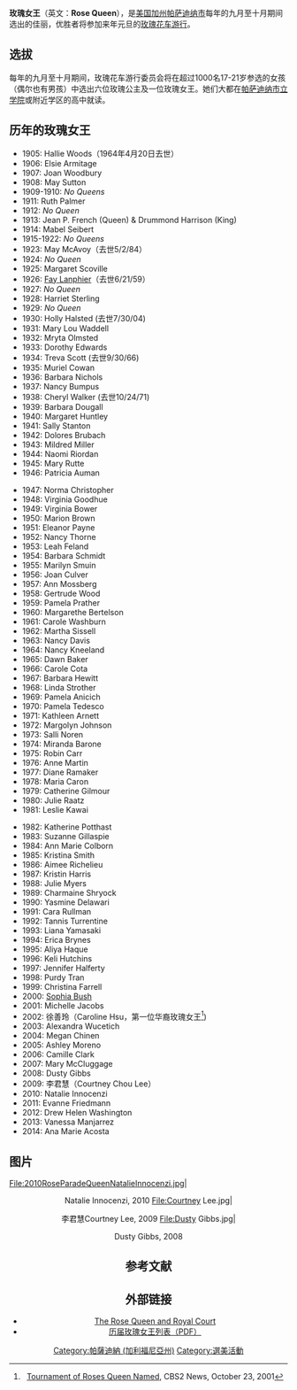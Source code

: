 {{Untranslated-jargon|time=2014-02-11}}
'''玫瑰女王'''（英文：'''Rose Queen'''），是[[美国|美国]][[加州|加州]][[帕萨迪纳市|帕萨迪纳市]]每年的九月至十月期间选出的佳丽，优胜者将参加来年元旦的[[玫瑰花车游行|玫瑰花车游行]]。

==选拔==
每年的九月至十月期间，玫瑰花车游行委员会将在超过1000名17-21岁参选的女孩（偶尔也有男孩）中选出六位玫瑰公主及一位玫瑰女王。她们大都在[[帕萨迪纳市立学院|帕萨迪纳市立学院]]或附近学区的高中就读。

==历年的玫瑰女王==
{{col-begin}}
{{col-1-of-3}}
*  1905: Hallie Woods（1964年4月20日去世）
*  1906: Elsie Armitage
*  1907: Joan Woodbury
*  1908: May Sutton
*  1909-1910: ''No Queens''
*  1911: Ruth Palmer
*  1912: ''No Queen''
*  1913: Jean P. French (Queen) & Drummond Harrison (King)
*  1914: Mabel Seibert
*  1915-1922: ''No Queens''
*  1923: May McAvoy（去世5/2/84）
*  1924: ''No Queen''
*  1925: Margaret Scoville
*  1926: [[Fay_Lanphier|Fay Lanphier]]（去世6/21/59）
*  1927: ''No Queen''
*  1928: Harriet Sterling
*  1929: ''No Queen''
*  1930: Holly Halsted (去世7/30/04)
*  1931: Mary Lou Waddell
*  1932: Mryta Olmsted
*  1933: Dorothy Edwards
*  1934: Treva Scott (去世9/30/66)
*  1935: Muriel Cowan
*  1936: Barbara Nichols
*  1937: Nancy Bumpus
*  1938: Cheryl Walker (去世10/24/71)
*  1939: Barbara Dougall
*  1940: Margaret Huntley
*  1941: Sally Stanton
*  1942: Dolores Brubach
*  1943: Mildred Miller
*  1944: Naomi Riordan
*  1945: Mary Rutte
*  1946: Patricia Auman 
{{col-2-of-3}}
*  1947: Norma Christopher
*  1948: Virginia Goodhue
*  1949: Virginia Bower
*  1950: Marion Brown
*  1951: Eleanor Payne
*  1952: Nancy Thorne
*  1953: Leah Feland
*  1954: Barbara Schmidt
*  1955: Marilyn Smuin
*  1956: Joan Culver
*  1957: Ann Mossberg
*  1958: Gertrude Wood
*  1959: Pamela Prather
*  1960: Margarethe Bertelson
*  1961: Carole Washburn
*  1962: Martha Sissell
*  1963: Nancy Davis
*  1964: Nancy Kneeland
*  1965: Dawn Baker
*  1966: Carole Cota
*  1967: Barbara Hewitt
*  1968: Linda Strother
*  1969: Pamela Anicich
*  1970: Pamela Tedesco
*  1971: Kathleen Arnett
*  1972: Margolyn Johnson
*  1973: Salli Noren
*  1974: Miranda Barone
*  1975: Robin Carr
*  1976: Anne Martin
*  1977: Diane Ramaker
*  1978: Maria Caron
*  1979: Catherine Gilmour
*  1980: Julie Raatz
*  1981: Leslie Kawai
{{col-3-of-3}}
*  1982: Katherine Potthast
*  1983: Suzanne Gillaspie
*  1984: Ann Marie Colborn
*  1985: Kristina Smith
*  1986: Aimee Richelieu
*  1987: Kristin Harris
*  1988: Julie Myers
*  1989: Charmaine Shryock
*  1990: Yasmine Delawari
*  1991: Cara Rullman
*  1992: Tannis Turrentine
*  1993: Liana Yamasaki
*  1994: Erica Brynes
*  1995: Aliya Haque
*  1996: Keli Hutchins
*  1997: Jennifer Halferty
*  1998: Purdy Tran
*  1999: Christina Farrell
*  2000: [[Sophia_Bush|Sophia Bush]]
*  2001: Michelle Jacobs
*  2002: 徐善玲（Caroline Hsu，第一位华裔玫瑰女王<ref>[http://www.channel2000.com/news/stories/news-102672520011023-171017.html Tournament of Roses Queen Named]{{Dead link|date=2019年11月 |bot=InternetArchiveBot |fix-attempted=yes }}, CBS2 News, October 23, 2001</ref>)
*  2003: Alexandra Wucetich
*  2004: Megan Chinen
*  2005: Ashley Moreno
*  2006: Camille Clark
*  2007: Mary McCluggage
*  2008: Dusty Gibbs
*  2009: 李君慧（Courtney Chou Lee）
*  2010: Natalie Innocenzi
*  2011: Evanne Friedmann
*  2012: Drew Helen Washington
*  2013: Vanessa Manjarrez 
*  2014: Ana Marie Acosta
{{col-end}}

==图片 ==
<gallery widths="180px" heights="180px" perrow="4">
File:2010RoseParadeQueenNatalieInnocenzi.jpg|<center>Natalie Innocenzi, 2010
File:Courtney Lee.jpg|<center>李君慧Courtney Lee, 2009
File:Dusty Gibbs.jpg|<center>Dusty Gibbs, 2008
</gallery>

==参考文献==
<references/>

==外部链接==
{{commonscat|Queens of the Tournament of Roses}}
* [https://web.archive.org/web/20140209034439/http://www.tournamentofroses.com/RoseParade/GeneralInformation/RoseQueenandRoyalCourt.aspx The Rose Queen and Royal Court]
* [https://web.archive.org/web/20140115131335/http://www.tournamentofroses.com/Portals/0/2014%20Rose%20Queen%20List%20%28before%20announcement%29.pdf 历届玫瑰女王列表（PDF）]

{{DEFAULTSORT:Queens Of The Tournament Of Roses}}

[[Category:帕薩迪納_(加利福尼亞州)|Category:帕薩迪納 (加利福尼亞州)]]
[[Category:選美活動|Category:選美活動]]
